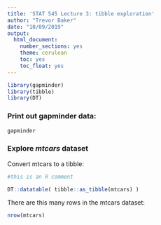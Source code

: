 ---
title: 'STAT 545 Lecture 3: tibble exploration'
author: "Trevor Baker"
date: "10/09/2019"
output:
  html_document:
    number_sections: yes
    theme: cerulean
    toc: yes
    toc_float: yes
---

```{r load_lib, echo=FALSE, message=FALSE, warning=FALSE}

library(gapminder)
library(tibble)
library(DT)

```

### Print out gapminder data:

```{r print_gapm, echo=FALSE}

gapminder

```

<!-- this is an HTML comment -->


### Explore _mtcars_ dataset
Convert mtcars to a tibble:

```{r mtcars_tibble, echo=FALSE}

#this is an R comment

DT::datatable( tibble::as_tibble(mtcars) )

```

There are this many rows in the mtcars dataset:

```{r nrow_mtc, echo=FALSE}

nrow(mtcars)

```


